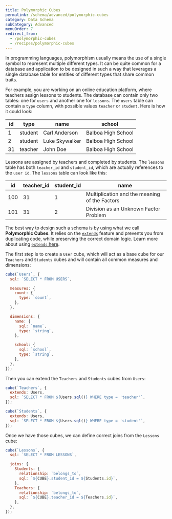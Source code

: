 ```yaml
---
title: Polymorphic Cubes
permalink: /schema/advanced/polymorphic-cubes
category: Data Schema
subCategory: Advanced
menuOrder: 7
redirect_from:
  - /polymorphic-cubes
  - /recipes/polymorphic-cubes
---
```


In programming languages, polymorphism usually means the use of a single symbol
to represent multiple different types. It can be quite common for a database and
application to be designed in such a way that leverages a single database table
for entities of different types that share common traits.

For example, you are working on an online education platform, where teachers
assign lessons to students. The database can contain only two tables: one for
`users` and another one for `lessons`. The `users` table can contain a `type`
column, with possible values `teacher` or `student`. Here is how it could look:

| **id** | **type** | **name**       | **school**         |
| ------ | -------- | -------------- | ------------------ |
| 1      | student  | Carl Anderson  | Balboa High School |
| 2      | student  | Luke Skywalker | Balboa High School |
| 31     | teacher  | John Doe       | Balboa High School |

Lessons are assigned by teachers and completed by students. The `lessons` table
has both `teacher_id` and `student_id`, which are actually references to the
`user id`. The `lessons` table can look like this:

| **id** | **teacher_id** | **student_id** | **name**                                      |
| ------ | -------------- | -------------- | --------------------------------------------- |
| 100    | 31             | 1              | Multiplication and the meaning of the Factors |
| 101    | 31             | 2              | Division as an Unknown Factor Problem         |

The best way to design such a schema is by using what we call **Polymorphic
Cubes**. It relies on the [`extends`][ref-schema-ref-cubes-extends] feature and
prevents you from duplicating code, while preserving the correct domain logic.
Learn more about using [`extends` here][ref-schema-advanced-extend].

The first step is to create a `User` cube, which will act as a base cube for our
`Teachers` and `Students` cubes and will contain all common measures and
dimensions:

```javascript
cube(`Users`, {
  sql: `SELECT * FROM USERS`,

  measures: {
    count: {
      type: `count`,
    },
  },

  dimensions: {
    name: {
      sql: `name`,
      type: `string`,
    },

    school: {
      sql: `school`,
      type: `string`,
    },
  },
});
```

Then you can extend the `Teachers` and `Students` cubes from `Users`:

```javascript
cube(`Teachers`, {
  extends: Users,
  sql: `SELECT * FROM ${Users.sql()} WHERE type = 'teacher'`,
});

cube(`Students`, {
  extends: Users,
  sql: `SELECT * FROM ${Users.sql()} WHERE type = 'student'`,
});
```

Once we have those cubes, we can define correct joins from the `Lessons` cube:

```javascript
cube(`Lessons`, {
  sql: `SELECT * FROM LESSONS`,

  joins: {
    Students: {
      relationship: `belongs_to`,
      sql: `${CUBE}.student_id = ${Students.id}`,
    },
    Teachers: {
      relationship: `belongs_to`,
      sql: `${CUBE}.teacher_id = ${Teachers.id}`,
    },
  },
});
```

[ref-schema-advanced-extend]: /schema/advanced/extending-cubes
[ref-schema-ref-cubes-extends]: /schema/reference/cube#extends
